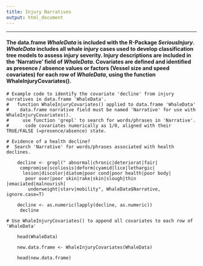 ```yaml
---
title: Injury Narratives
output: html_document
---
```

***
#### The data.frame *WhaleData* is included with the R-Package *SeriousInjury*. *WhaleData* includes all whale injury cases used to develop classification tree models to assess injury severity. Injury descriptions are included in the 'Narrative' field of *WhaleData*. Covariates are defined and identified as presence / absence values or factors (Vessel size and speed covariates) for each row of *WhaleData*, using the function WhaleInjuryCovariates().
```
# Example code to identify the covariate 'decline' from injury narratives in data.frame 'WhaleData'.
#   function WhaleInjuryCovariates() applied to data.frame 'WhaleData'
#    data.frame narrative field must be named 'Narrative' for use with WhaleInjuryCovariates().
#     use function 'grepl' to search for words/phrases in 'Narrative'.
#      code covariates numerically as 1/0, aligned with their TRUE/FALSE (=presence/absence) state.

# Evidence of a health decline? 
#  Search 'Narrative' for words/phrases associated with health declines.
    
    decline <- grepl(" abnormal|chronic|deteriorat|fair|
     compromise|scoliosis|deform|cyamid|lice|lethargic|
      lesion|discolor|diatom|poor cond|poor health|poor body|
       poor over|poor skin|rake|skin|slough|thin |emaciated|malnourish|
        underweight|starv|mobility", WhaleData$Narrative, ignore.case=T)
    
    decline <- as.numeric(lapply(decline, as.numeric))
     decline
    
# Use WhaleInjuryCovariates() to append all covariates to each row of 'WhaleData' 
    
    head(WhaleData)

    new.data.frame <- WhaleInjuryCovariates(WhaleData)

    head(new.data.frame)
```

